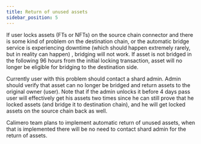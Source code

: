 ```yaml
---
title: Return of unused assets
sidebar_position: 5
---
```


If user locks assets (FTs or NFTs) on the source chain connector and there is some kind of problem on the destination chain, or the automatic bridge service is experiencing downtime (which should happen extremely rarely, but in reality can happen)
, bridging will not work. If asset is not bridged in the following 96 hours from the initial locking transaction, asset will no longer be
eligible for bridging to the destination side.

Currently user with this problem should contact a shard admin. Admin should verify that asset can no longer be bridged and return assets to
the original owner (user). Note that if the admin unlocks it before 4 days pass user will effectively get his assets two times since he can
still prove that he locked assets (and bridge it to destination chain), and he will get locked assets on the source chain back as well.

Calimero team plans to implement automatic return of unused assets, when that is implemented there will be no need to contact shard admin for the return of assets.
